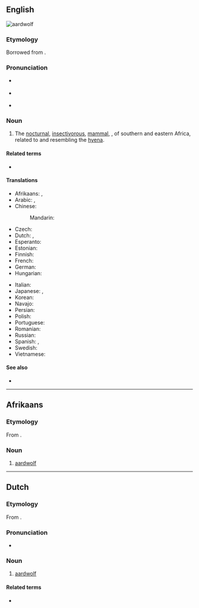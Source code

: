 {{also|aard-wolf}}
==English==
[[Image:Aardwolf.png|thumb|aardwolf]]
{{wikipedia}}

===Etymology===
Borrowed from {{bor|en|af|aardwolf|notext=1}}.
{{wikisource1911Enc|Aard-wolf}}

===Pronunciation===
{{wikisource1911Enc|Aard-vark}}
* {{a|RP}} {{IPA|/ˈɑːdˌwʊlf/|lang=en}}
* {{a|GenAm}} {{IPA|/ˈɑɹd.ˌwʊlf/|lang=en}}
* {{hyphenation|aard|wolf|lang=en}}

===Noun===
{{en-noun|aardwolves}}

# The [[nocturnal]], [[insectivorous]], [[mammal]], {{taxlink|Proteles cristatus|species|noshow=1}}, of southern and eastern Africa, related to and resembling the [[hyena]]. {{defdate|First attested in the mid 19<sup>th</sup> century.}}

====Related terms====
* {{l|en|aardvark}}

====Translations====
{{trans-top|the mammal species Proteles cristatus}}
* Afrikaans: {{t+|af|aardwolf|m}}, {{t+|af|erdwolf}}
* Arabic: {{t|ar|ذِئْب الأَرْض|m}}, {{t|ar|عِسْبَار|m}}
* Chinese:
*: Mandarin: {{t+|cmn|土狼|tr=tǔláng}}
* Czech: {{t|cs|hyena cibetková|f}}
* Dutch: {{t+|nl|aardwolf|m}}, {{t|nl|maanhaarjakhals|m}}
* Esperanto: {{t|eo|protelo}}
* Estonian: {{t|et|tsiibethüään}}
* Finnish: {{t+|fi|maasusi}}
* French: {{t+|fr|protèle|m}}
* German: {{t+|de|Erdwolf|m}}
* Hungarian: {{t+|hu|cibethiéna}}
{{trans-mid}}
* Italian: {{t|it|protele}}
* Japanese: {{t+|ja|アードウルフ|tr=ādourufu}}, {{t|ja|土狼|tr=つちおおかみ, tsuchiōkami}}
* Korean: {{t|ko|땅늑대}}
* Navajo: {{t|nv|chʼosh yighání}}
* Persian: {{t+|fa|کفتار|tr=kaftâr}}
* Polish: {{t|pl|protel|m}}
* Portuguese: {{t+|pt|protelo|m}}
* Romanian: {{t|ro|lupul de pământ|m}}
* Russian: {{t|ru|земляно́й волк|m}}
* Spanish: {{t|es|lobo de tierra|m}}, {{t|es|proteles|m}}
* Swedish: {{t|sv|jordvb}}
* Vietnamese: {{t|vi|chó sói đất}}
{{trans-bottom}}

====See also====
* {{l|en|Proteles}}

{{topics|en|Hyenids}}

----

==Afrikaans==

===Etymology===
From {{compound|aarde|t1=earth, soil|wolf|lang=af}}.

===Noun===
{{af-noun|aardwolwe}}

# [[#English|aardwolf]]

{{topics|af|Hyenids}}

----

==Dutch==

===Etymology===
From {{der|nl|af|aardwolf}}.

===Pronunciation===
* {{audio|Nl-aardwolf.ogg|audio|lang=nl}}

===Noun===
{{nl-noun|m|-ven|aardwolfje}}

# [[#English|aardwolf]]

====Related terms====
* {{l|nl|aardvarken|g=n}}

{{topics|nl|Hyenids}}